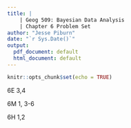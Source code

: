 ```yaml
---
title: |
    | Geog 509: Bayesian Data Analysis
    | Chapter 6 Problem Set
author: "Jesse Piburn"
date: "`r Sys.Date()`"
output:
  pdf_document: default
  html_document: default
---
```


```r
knitr::opts_chunk$set(echo = TRUE)
```

6E 3,4

6M 1, 3-6

6H 1,2